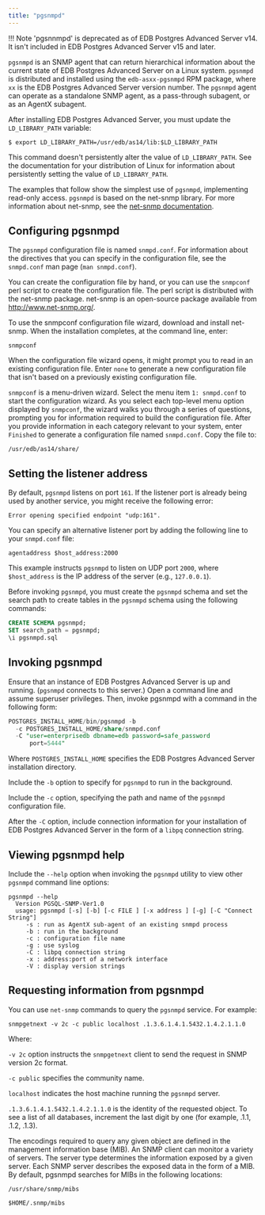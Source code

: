```yaml
---
title: "pgsnmpd"
---
```


<div id="pgsnmpd" class="registered_link"></div>

!!! Note
    'pgsnnmpd' is deprecated as of EDB Postgres Advanced Server v14. It isn't included in EDB Postgres Advanced Server v15 and later.

`pgsnmpd` is an SNMP agent that can return hierarchical information about the current state of EDB Postgres Advanced Server on a Linux system. `pgsnmpd` is distributed and installed using the `edb-asxx-pgsnmpd` RPM package, where `xx` is the EDB Postgres Advanced Server version number. The `pgsnmpd` agent can operate as a standalone SNMP agent, as a pass-through subagent, or as an AgentX subagent.

After installing EDB Postgres Advanced Server, you must update the `LD_LIBRARY_PATH` variable:

```shell
$ export LD_LIBRARY_PATH=/usr/edb/as14/lib:$LD_LIBRARY_PATH
```

This command doesn't persistently alter the value of `LD_LIBRARY_PATH`. See the documentation for your distribution of Linux for information about persistently setting the value of `LD_LIBRARY_PATH`.

The examples that follow show the simplest use of `pgsnmpd`, implementing read-only access. `pgsnmpd` is based on the net-snmp library. For more information about net-snmp, see the [net-snmp documentation](http://net-snmp.sourceforge.net/).

## Configuring pgsnmpd

The `pgsnmpd` configuration file is named `snmpd.conf`. For information about the directives that you can specify in the configuration file, see the `snmpd.conf` man page (`man snmpd.conf`).

You can create the configuration file by hand, or you can use the `snmpconf` perl script to create the configuration file. The perl script is distributed with the net-snmp package. net-snmp is an open-source package available from <http://www.net-snmp.org/>.

To use the snmpconf configuration file wizard, download and install net-snmp. When the installation completes, at the command line, enter:

```shell
snmpconf
```

When the configuration file wizard opens, it might prompt you to read in an existing configuration file. Enter `none` to generate a new configuration file that isn't based on a previously existing configuration file.

`snmpconf` is a menu-driven wizard. Select the menu item `1: snmpd.conf` to start the configuration wizard. As you select each top-level menu option displayed by `snmpconf`, the wizard walks you through a series of questions, prompting you for information required to build the configuration file. After you provide information in each category relevant to your system, enter `Finished` to generate a configuration file named `snmpd.conf`. Copy the file to:

```text
/usr/edb/as14/share/
```

## Setting the listener address

By default, `pgsnmpd` listens on port `161`. If the listener port is already being used by another service, you might receive the following error:

```text
Error opening specified endpoint "udp:161".
```

You can specify an alternative listener port by adding the following line to your `snmpd.conf` file:

```shell
agentaddress $host_address:2000
```

This example instructs `pgsnmpd` to listen on UDP port `2000`, where `$host_address` is the IP address of the server (e.g., `127.0.0.1`).

Before invoking `pgsnmpd`, you must create the `pgsnmpd` schema and set the search path to create tables in the `pgsnmpd` schema using the following commands:

```sql
CREATE SCHEMA pgsnmpd;
SET search_path = pgsnmpd;
\i pgsnmpd.sql
```

## Invoking pgsnmpd

Ensure that an instance of EDB Postgres Advanced Server is up and running. (`pgsnmpd` connects to this server.) Open a command line and assume superuser privileges. Then, invoke pgsnmpd with a command in the following form:

```sql
POSTGRES_INSTALL_HOME/bin/pgsnmpd -b
  -c POSTGRES_INSTALL_HOME/share/snmpd.conf
  -C "user=enterprisedb dbname=edb password=safe_password
      port=5444"
```

Where `POSTGRES_INSTALL_HOME` specifies the EDB Postgres Advanced Server installation directory.

Include the `-b` option to specify for `pgsnmpd` to run in the background.

Include the `-c` option, specifying the path and name of the `pgsnmpd` configuration file.

After the `-C` option, include connection information for your installation of EDB Postgres Advanced Server in the form of a `libpq` connection string.

## Viewing pgsnmpd help

Include the `--help` option when invoking the `pgsnmpd` utility to view other `pgsnmpd` command line options:

```shell
pgsnmpd --help
  Version PGSQL-SNMP-Ver1.0
  usage: pgsnmpd [-s] [-b] [-c FILE ] [-x address ] [-g] [-C "Connect String"]
     -s : run as AgentX sub-agent of an existing snmpd process
     -b : run in the background
     -c : configuration file name
     -g : use syslog
     -C : libpq connection string
     -x : address:port of a network interface
     -V : display version strings
```

## Requesting information from pgsnmpd

You can use `net-snmp` commands to query the `pgsnmpd` service. For example:

```shell
snmpgetnext -v 2c -c public localhost .1.3.6.1.4.1.5432.1.4.2.1.1.0
```

Where:

`-v 2c` option instructs the `snmpgetnext` client to send the request in SNMP version 2c format.

`-c public` specifies the community name.

`localhost` indicates the host machine running the `pgsnmpd` server.

`.1.3.6.1.4.1.5432.1.4.2.1.1.0` is the identity of the requested object. To see a list of all databases, increment the last digit by one (for example, .1.1, .1.2, .1.3).

The encodings required to query any given object are defined in the management information base (MIB). An SNMP client can monitor a variety of servers. The server type determines the information exposed by a given server. Each SNMP server describes the exposed data in the form of a MIB. By default, pgsnmpd searches for MIBs in the following locations:

```text
/usr/share/snmp/mibs

$HOME/.snmp/mibs
```
